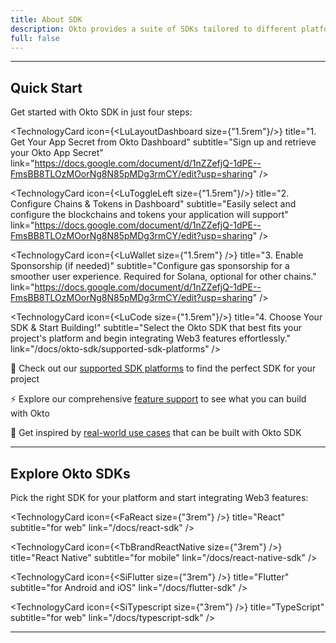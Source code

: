 ```yaml
---
title: About SDK
description: Okto provides a suite of SDKs tailored to different platforms, enabling you to integrate Web3 functionalities effortlessly. Whether you're building for the web, mobile, or other platforms, Okto has an SDK to match your needs. Below is an overview of each SDK, its use case, and links to get started.
full: false
---
```




---

## Quick Start

Get started with Okto SDK in just four steps:

<div className="grid grid-cols-1 md:grid-cols-2 gap-3 md:gap-6 lg:gap-8">

  <TechnologyCard 
      icon={<LuLayoutDashboard size={"1.5rem"}/>}
      title="1. Get Your App Secret from Okto Dashboard" 
      subtitle="Sign up and retrieve your Okto App Secret" 
      link="https://docs.google.com/document/d/1nZZefjQ-1dPE--FmsBB8TLOzMOorNg8N85pMDg3rmCY/edit?usp=sharing"
  />

  <TechnologyCard 
      icon={<LuToggleLeft size={"1.5rem"}/>}
      title="2. Configure Chains & Tokens in Dashboard" 
      subtitle="Easily select and configure the blockchains and tokens your application will support" 
      link="https://docs.google.com/document/d/1nZZefjQ-1dPE--FmsBB8TLOzMOorNg8N85pMDg3rmCY/edit?usp=sharing"
  />

  <TechnologyCard
      icon={<LuWallet size={"1.5rem"} />}
      title="3. Enable Sponsorship (if needed)"
      subtitle="Configure gas sponsorship for a smoother user experience. Required for Solana, optional for other chains."
      link="https://docs.google.com/document/d/1nZZefjQ-1dPE--FmsBB8TLOzMOorNg8N85pMDg3rmCY/edit?usp=sharing"
  />

  <TechnologyCard 
      icon={<LuCode size={"1.5rem"}/>}
      title="4. Choose Your SDK & Start Building!" 
      subtitle="Select the Okto SDK that best fits your project's platform and begin integrating Web3 features effortlessly." 
      link="/docs/okto-sdk/supported-sdk-platforms"
  />

</div>

<Callout title="Key Resources">

📱 Check out our [supported SDK platforms](/docs/okto-sdk/supported-sdk-platforms) to find the perfect SDK for your project

⚡ Explore our comprehensive [feature support](/docs/okto-sdk/feature-support) to see what you can build with Okto

🔨 Get inspired by [real-world use cases](/docs/okto-sdk/use-cases) that can be built with Okto SDK
</Callout>

---

## Explore Okto SDKs

Pick the right SDK for your platform and start integrating Web3 features:

<div className="grid grid-cols-1 md:grid-cols-2 gap-3 md:gap-6 lg:gap-8">
  
  <TechnologyCard
      icon={<FaReact size={"3rem"} />}
      title="React"
      subtitle="for web"
      link="/docs/react-sdk"
  />

  <TechnologyCard
      icon={<TbBrandReactNative size={"3rem"} />}
      title="React Native"
      subtitle="for mobile"
      link="/docs/react-native-sdk"
  />

  <TechnologyCard
      icon={<SiFlutter size={"3rem"} />}
      title="Flutter"
      subtitle="for Android and iOS"
      link="/docs/flutter-sdk"
  />

  <TechnologyCard
      icon={<SiTypescript size={"3rem"} />}
      title="TypeScript"
      subtitle="for web"
      link="/docs/typescript-sdk"
  />

</div>

---